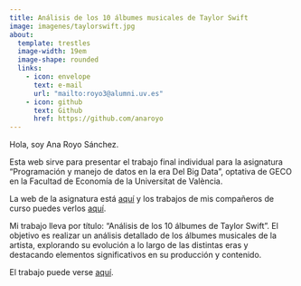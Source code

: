 ---
title: Análisis de los 10 álbumes musicales de Taylor Swift
image: imagenes/taylorswift.jpg
about:
  template: trestles
  image-width: 19em
  image-shape: rounded
  links:
    - icon: envelope
      text: e-mail
      url: "mailto:royo3@alumni.uv.es"
    - icon: github
      text: Github
      href: https://github.com/anaroyo
---
        
Hola, soy Ana Royo Sánchez.
      
Esta web sirve para presentar el trabajo final individual para la asignatura "Programación y manejo de datos en la era Del Big Data", optativa de GECO en la Facultad de Economía de la Universitat de València.

La web de la asignatura está [aquí](https://perezp44.github.io/intro-ds-23-24-web/){target="_blank"} y los trabajos de mis compañeros de curso puedes verlos [aquí](https://perezp44.github.io/intro-ds-23-24-web/05-trabajos-estudiantes.html){target="_blank"}.


Mi trabajo lleva por título: "Análisis de los 10 álbumes de Taylor Swift". El objetivo es realizar un análisis detallado de los álbumes musicales de la artista, explorando su evolución a lo largo de las distintas eras y destacando elementos significativos en su producción y contenido.


El trabajo puede verse [aquí](my_trabajo_BigData.html).